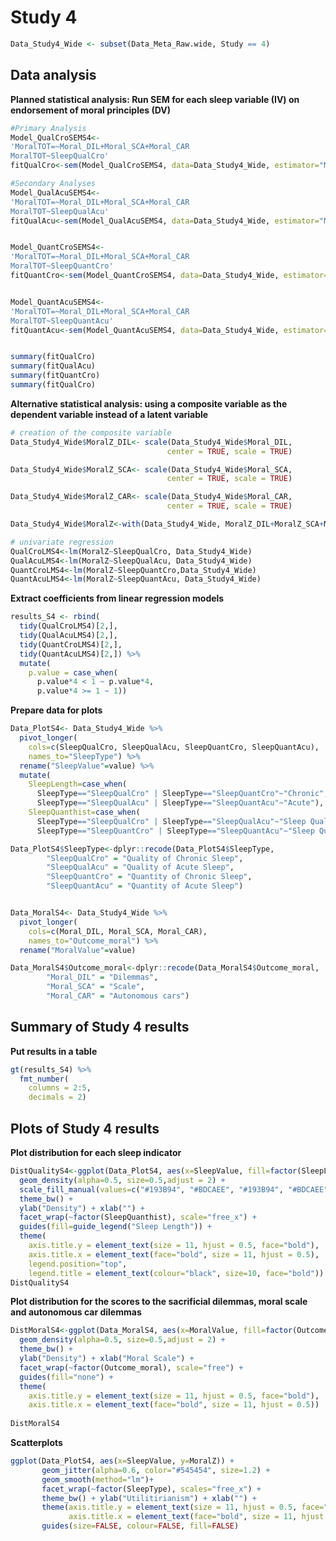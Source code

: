 # Study 4
```r
Data_Study4_Wide <- subset(Data_Meta_Raw.wide, Study == 4)
```

## Data analysis

**Planned statistical analysis: Run SEM for each sleep variable (IV) on endorsement of moral principles (DV)**
```r
#Primary Analysis
Model_QualCroSEMS4<-
'MoralTOT=~Moral_DIL+Moral_SCA+Moral_CAR
MoralTOT~SleepQualCro'
fitQualCro<-sem(Model_QualCroSEMS4, data=Data_Study4_Wide, estimator="MLR")

#Secondary Analyses
Model_QualAcuSEMS4<-
'MoralTOT=~Moral_DIL+Moral_SCA+Moral_CAR
MoralTOT~SleepQualAcu'
fitQualAcu<-sem(Model_QualAcuSEMS4, data=Data_Study4_Wide, estimator="MLR")


Model_QuantCroSEMS4<-
'MoralTOT=~Moral_DIL+Moral_SCA+Moral_CAR
MoralTOT~SleepQuantCro'
fitQuantCro<-sem(Model_QuantCroSEMS4, data=Data_Study4_Wide, estimator="MLR")


Model_QuantAcuSEMS4<-
'MoralTOT=~Moral_DIL+Moral_SCA+Moral_CAR
MoralTOT~SleepQuantAcu'
fitQuantAcu<-sem(Model_QuantAcuSEMS4, data=Data_Study4_Wide, estimator="MLR")


summary(fitQualCro)
summary(fitQualAcu)
summary(fitQuantCro)
summary(fitQualCro)

```

**Alternative statistical analysis: using a composite variable as the dependent variable instead of a latent variable**
```r
# creation of the composite variable
Data_Study4_Wide$MoralZ_DIL<- scale(Data_Study4_Wide$Moral_DIL,
                                   center = TRUE, scale = TRUE)

Data_Study4_Wide$MoralZ_SCA<- scale(Data_Study4_Wide$Moral_SCA,
                                   center = TRUE, scale = TRUE)

Data_Study4_Wide$MoralZ_CAR<- scale(Data_Study4_Wide$Moral_CAR,
                                   center = TRUE, scale = TRUE)

Data_Study4_Wide$MoralZ<-with(Data_Study4_Wide, MoralZ_DIL+MoralZ_SCA+MoralZ_CAR)

# univariate regression
QualCroLMS4<-lm(MoralZ~SleepQualCro, Data_Study4_Wide)
QualAcuLMS4<-lm(MoralZ~SleepQualAcu, Data_Study4_Wide)
QuantCroLMS4<-lm(MoralZ~SleepQuantCro,Data_Study4_Wide)
QuantAcuLMS4<-lm(MoralZ~SleepQuantAcu, Data_Study4_Wide)
```


**Extract coefficients from linear regression models **
```r
results_S4 <- rbind(
  tidy(QualCroLMS4)[2,],
  tidy(QualAcuLMS4)[2,],
  tidy(QuantCroLMS4)[2,],
  tidy(QuantAcuLMS4)[2,]) %>%
  mutate(
    p.value = case_when(
      p.value*4 < 1 ~ p.value*4,
      p.value*4 >= 1 ~ 1))
```

**Prepare data for plots**
```r
Data_PlotS4<- Data_Study4_Wide %>%
  pivot_longer(
    cols=c(SleepQualCro, SleepQualAcu, SleepQuantCro, SleepQuantAcu),
    names_to="SleepType") %>%
  rename("SleepValue"=value) %>%
  mutate(
    SleepLength=case_when(
      SleepType=="SleepQualCro" | SleepType=="SleepQuantCro"~"Chronic",
      SleepType=="SleepQualAcu" | SleepType=="SleepQuantAcu"~"Acute"),
    SleepQuanthist=case_when(
      SleepType=="SleepQualCro" | SleepType=="SleepQualAcu"~"Sleep Quality",
      SleepType=="SleepQuantCro" | SleepType=="SleepQuantAcu"~"Sleep Quantity"))

Data_PlotS4$SleepType<-dplyr::recode(Data_PlotS4$SleepType,
        "SleepQualCro" = "Quality of Chronic Sleep",
        "SleepQualAcu" = "Quality of Acute Sleep",
        "SleepQuantCro" = "Quantity of Chronic Sleep",
        "SleepQuantAcu" = "Quantity of Acute Sleep")


Data_MoralS4<- Data_Study4_Wide %>%
  pivot_longer(
    cols=c(Moral_DIL, Moral_SCA, Moral_CAR),
    names_to="Outcome_moral") %>%
  rename("MoralValue"=value)

Data_MoralS4$Outcome_moral<-dplyr::recode(Data_MoralS4$Outcome_moral,
        "Moral_DIL" = "Dilemmas",
        "Moral_SCA" = "Scale",
        "Moral_CAR" = "Autonomous cars")
```

## Summary of Study 4 results

**Put results in a table**
```r
gt(results_S4) %>% 
  fmt_number(
    columns = 2:5,
    decimals = 2)
```

## Plots of Study 4 results

**Plot distribution for each sleep indicator**
```r
DistQualityS4<-ggplot(Data_PlotS4, aes(x=SleepValue, fill=factor(SleepLength))) +
  geom_density(alpha=0.5, size=0.5,adjust = 2) +
  scale_fill_manual(values=c("#193B94", "#BDCAEE", "#193B94", "#BDCAEE")) +
  theme_bw() +
  ylab("Density") + xlab("") +
  facet_wrap(~factor(SleepQuanthist), scale="free_x") +
  guides(fill=guide_legend("Sleep Length")) +
  theme(
    axis.title.y = element_text(size = 11, hjust = 0.5, face="bold"),
    axis.title.x = element_text(face="bold", size = 11, hjust = 0.5),
    legend.position="top",
    legend.title = element_text(colour="black", size=10, face="bold"))
DistQualityS4
```

**Plot distribution for the scores to the sacrificial dilemmas, moral scale and autonomous car dilemmas**
```r
DistMoralS4<-ggplot(Data_MoralS4, aes(x=MoralValue, fill=factor(Outcome_moral))) + 
  geom_density(alpha=0.5, size=0.5,adjust = 2) + 
  theme_bw() + 
  ylab("Density") + xlab("Moral Scale") +
  facet_wrap(~factor(Outcome_moral), scale="free") +
  guides(fill="none") +
  theme(
    axis.title.y = element_text(size = 11, hjust = 0.5, face="bold"),
    axis.title.x = element_text(face="bold", size = 11, hjust = 0.5))
  
DistMoralS4
```

**Scatterplots**
```r
ggplot(Data_PlotS4, aes(x=SleepValue, y=MoralZ)) +
       geom_jitter(alpha=0.6, color="#545454", size=1.2) +
       geom_smooth(method="lm")+
       facet_wrap(~factor(SleepType), scales="free_x") +
       theme_bw() + ylab("Utilitirianism") + xlab("") +
       theme(axis.title.y = element_text(size = 11, hjust = 0.5, face="bold"),
             axis.title.x = element_text(face="bold", size = 11, hjust = 0.5)) +
       guides(size=FALSE, colour=FALSE, fill=FALSE) 
```
